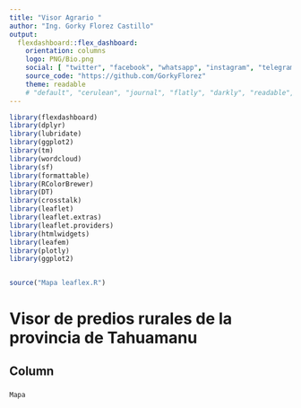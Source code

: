 ---
title: "Visor Agrario "
author: "Ing. Gorky Florez Castillo"
output: 
  flexdashboard::flex_dashboard:
    orientation: columns
    logo: PNG/Bio.png
    social: [ "twitter", "facebook", "whatsapp", "instagram", "telegram" ]
    source_code: "https://github.com/GorkyFlorez"
    theme: readable
    # "default", "cerulean", "journal", "flatly", "darkly", "readable", "spacelab", "united", "cosmo", "lumen", "paper", "sandstone", "simplex", "yeti"
---

```{r setup, include=FALSE}
library(flexdashboard)
library(dplyr)
library(lubridate)
library(ggplot2)
library(tm)
library(wordcloud)
library(sf)
library(formattable)
library(RColorBrewer)
library(DT)
library(crosstalk)
library(leaflet)
library(leaflet.extras)
library(leaflet.providers)
library(htmlwidgets)
library(leafem)
library(plotly)
library(ggplot2)


source("Mapa leaflex.R")
```

# Visor de predios rurales de la provincia de Tahuamanu {data-icon=fa-globe-americas} 

Column  {data-width=1500}
-------------------------------------
### 
```{r}
Mapa
```